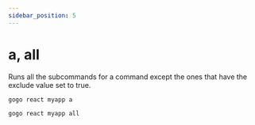 ```yaml
---
sidebar_position: 5
---
```



# a, all

Runs all the subcommands for a command 
except the ones that have the exclude value set to true.

<Tabs>
  <TabItem value="a" label="a" default>

    gogo react myapp a
  </TabItem>

  <TabItem value="all" label="all">

    gogo react myapp all
  </TabItem>
</Tabs>
